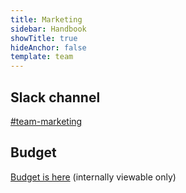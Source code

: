 ```yaml
---
title: Marketing
sidebar: Handbook
showTitle: true
hideAnchor: false
template: team
---
```


## Slack channel

[#team-marketing](https://posthog.slack.com/messages/team-marketing)

## Budget

[Budget is here](https://docs.google.com/spreadsheets/d/1ZHu6rMAAll02hw6OaKPe1A_bzlCDui_kM01TuktTuSs/edit#gid=0) (internally viewable only)
